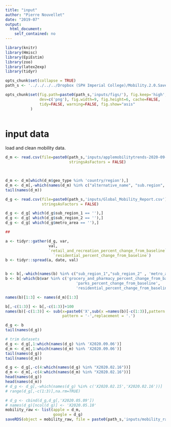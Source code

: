 ```yaml
---
title: "input"
author: "Pierre Nouvellet"
date: "2019-07"
output:
  html_document:
    self_contained: no
---
```


```r
library(knitr)
library(Hmisc)
library(EpiEstim)
library(zoo)
library(latex2exp)
library(tidyr)

opts_chunk$set(collapse = TRUE)
path_s <- '../../../../Dropbox (SPH Imperial College)/Mobility.2.0.Save/Saved_file/'

opts_chunk$set(fig.path=paste0(path_s,'inputs/figs/'), fig.keep='high', 
               dev=c('png'), fig.width=9, fig.height=6, cache=FALSE,
               tidy=FALSE, warning=FALSE, fig.show="asis"
 	       )



```

# input data


load and clean mobility data.

```r

d_m <- read.csv(file=paste0(path_s,'inputs/applemobilitytrends-2020-09-12.csv'),
                            stringsAsFactors = FALSE)

	

d_m <- d_m[which(d_m$geo_type %in% 'country/region'),]
d_m <- d_m[,-which(names(d_m) %in% c("alternative_name", "sub.region", "country"))]
tail(names(d_m))
```


```r

d_g <- read.csv(file=paste0(path_s,'inputs/Global_Mobility_Report.csv'),
                stringsAsFactors = FALSE)

d_g <- d_g[ which(d_g$sub_region_1 == ''),]
d_g <- d_g[ which(d_g$sub_region_2 == ''),]
d_g <- d_g[ which(d_g$metro_area == ''),]

##

a <- tidyr::gather(d_g, var,
                   val,
                   `retail_and_recreation_percent_change_from_baseline`:
                     `residential_percent_change_from_baseline`)
b <- tidyr::spread(a, date, val)


b <- b[,-which(names(b) %in% c("sub_region_1","sub_region_2" , 'metro_area','iso_3166_2_code','census_fips_code'))]
b <- b[-which(b$var %in% c('grocery_and_pharmacy_percent_change_from_baseline',
                               'parks_percent_change_from_baseline',
                               'residential_percent_change_from_baseline')) , ]

names(b)[1:3] <- names(d_m)[1:3]

b[,-c(1:3)] <- b[,-c(1:3)]+100
names(b)[-c(1:3)] <- sub(x=paste0('X',sub(x =names(b)[-c(1:3)],pattern = '-',replacement = '.')),
                         pattern = '-',replacement = '.')

d_g <- b
tail(names(d_g))

# trim datasets
d_g <- d_g[,1:which(names(d_g) %in% 'X2020.09.06')]
d_m <- d_m[,1:which(names(d_m) %in% 'X2020.09.06')]
tail(names(d_g))
tail(names(d_m))

d_g <- d_g[,-c(4:which(names(d_g) %in% "X2020.02.16"))]
d_m <- d_m[,-c(4:which(names(d_m) %in% "X2020.02.16"))]
head(names(d_g))
head(names(d_m))
# d_g <- d_g[,-which(names(d_g) %in% c('X2020.02.15','X2020.02.16'))]
# range(d_g[,-c(1:3)],na.rm=TRUE)

# d_g <- cbind(d_g,d_g[,'X2020.05.09'])
# names(d_g)[ncol(d_g)] <- 'X2020.05.10'
mobility_raw <- list(apple = d_m,
                     google = d_g)
saveRDS(object = mobility_raw, file = paste0(path_s,'inputs/mobility_raw.rds'))
```


